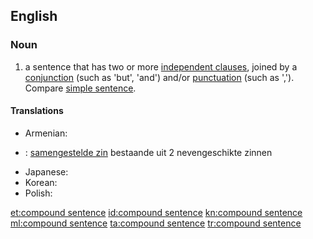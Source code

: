 ==English==

===Noun===
{{en-noun|head=[[compound]] [[sentence]]}}

# {{context|grammar|lang=en}} a sentence that has two or more [[independent clause]]s, joined by a [[conjunction]] (such as 'but', 'and') and/or [[punctuation]] (such as ','). Compare [[simple sentence]].
{{examples-right|examples=The alarm went off and I got out of bed.<br>I got to work but my computer wouldn't work}}

====Translations====
{{trans-top|a sentence that has two or more independent clauses, joined by a conjunction and/or punctuation.}}
* Armenian: {{t|hy|բարդ նախադասություն|tr=bard naxadasut’yun}}
* {{ttbc|nl}}: [[samengestelde zin]] bestaande uit 2 nevengeschikte zinnen {{g|m}} <!-- what is the translation here? is it only the linked phrase? the whole phrase? WTF is this? -->
{{trans-mid}}
* Japanese: {{t|ja|重文|tr=jūbun|sc=Jpan}}
* Korean: {{t|ko|병렬문|sc=Kore}}
* Polish: {{t+|pl|zdanie złożone|n}}
{{trans-bottom}}

[[et:compound sentence]]
[[id:compound sentence]]
[[kn:compound sentence]]
[[ml:compound sentence]]
[[ta:compound sentence]]
[[tr:compound sentence]]